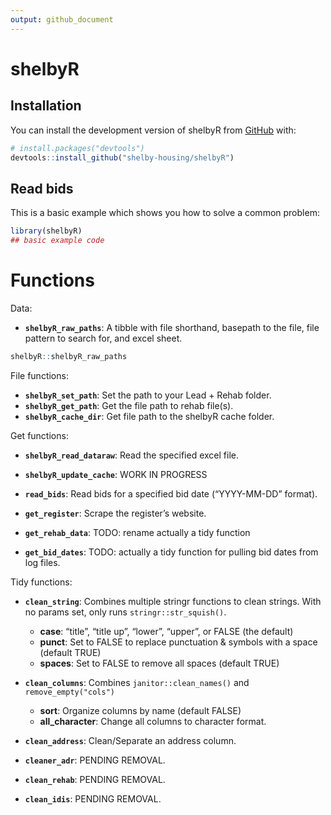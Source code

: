 ```yaml
---
output: github_document
---
```


<!-- README.md is generated from README.Rmd. Please edit that file -->

# shelbyR

<!-- badges: start -->
<!-- badges: end -->

## Installation

You can install the development version of shelbyR from [GitHub](https://github.com/) with:

``` r
# install.packages("devtools")
devtools::install_github("shelby-housing/shelbyR")
```

## Read bids

This is a basic example which shows you how to solve a common problem:

```r
library(shelbyR)
## basic example code
```

# Functions

Data:

- **`shelbyR_raw_paths`**: A tibble with file shorthand, basepath to the file, file pattern to search for, and excel sheet.

```r
shelbyR::shelbyR_raw_paths
```

File functions:

- **`shelbyR_set_path`**: Set the path to your Lead + Rehab folder.
- **`shelbyR_get_path`**: Get the file path to rehab file(s).
- **`shelbyR_cache_dir`**: Get file path to the shelbyR cache folder. 

Get functions:

- **`shelbyR_read_dataraw`**: Read the specified excel file.
- **`shelbyR_update_cache`**: WORK IN PROGRESS
- **`read_bids`**: Read bids for a specified bid date ("YYYY-MM-DD" format).
- **`get_register`**: Scrape the register's website.

- **`get_rehab_data`**: TODO: rename actually a tidy function
- **`get_bid_dates`**: TODO: actually a tidy function for pulling bid dates from log files.

Tidy functions:

- **`clean_string`**: Combines multiple stringr functions to clean strings. With no params set, only runs `stringr::str_squish()`.
  - **case**: "title", "title up", "lower", "upper", or FALSE (the default)
  - **punct**: Set to FALSE to replace punctuation & symbols with a space (default TRUE)
  - **spaces**: Set to FALSE to remove all spaces (default TRUE)
- **`clean_columns`**: Combines `janitor::clean_names()` and `remove_empty("cols")`
  - **sort**: Organize columns by name (default FALSE)
  - **all_character**: Change all columns to character format.
- **`clean_address`**: Clean/Separate an address column.

- **`cleaner_adr`**: PENDING REMOVAL. 
- **`clean_rehab`**: PENDING REMOVAL.
- **`clean_idis`**: PENDING REMOVAL.
